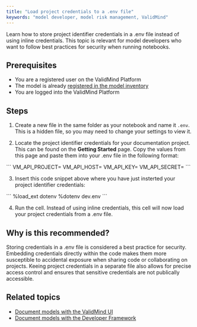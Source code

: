 ```yaml
---
title: "Load project credentials to a .env file"
keywords: "model developer, model risk management, ValidMind"
---
```


Learn how to store project identifier credentials in a .env file instead of using inline credentials. This topic is relevant for model developers who want to follow best practices for security when running notebooks.


## Prerequisites

* You are a registered user on the ValidMind Platform
* The model is already [registered in the model inventory](register-models.qmd)
* You are logged into the ValidMind Platform

## Steps

1. Create a new file in the same folder as your notebook and name it `.env`. This is a hidden file, so you may need to change your settings to view it.

2. Locate the project identifier credentials for your documentation project. This can be found on the **Getting Started** page. Copy the values from this page and paste them into your .env file in the following format:

\```
VM_API_PROJECT=<Project Identifier>
VM_API_HOST=<API Host URL>
VM_API_KEY=<API Key>
VM_API_SECRET=<API Secret>
\```

3. Insert this code snippet above where you have just insterted your project identifier credentials:

\```
%load_ext dotenv
%dotenv dev.env
\```

4. Run the cell. Instead of using inline credentials, this cell will now load your project credentials from a .env file.

## Why is this recommended?

Storing credentials in a .env file is considered a best practice for security. Embedding credentials directly within the code makes them more susceptible to accidental exposure when sharing code or collaborating on projects. Keeing project credentials in a separate file also allows for precise access control and ensures that sensitive credentials are not publically accessible.

<!---
## Troubleshooting

[Include any common issues or errors that may arise during the task and how to resolve them.]
--->

## Related topics
* [Document models with the ValidMind UI](document-models-with-ui.qmd)
* [Document models with the Developer Framework](document-models-with-framework.qmd)
